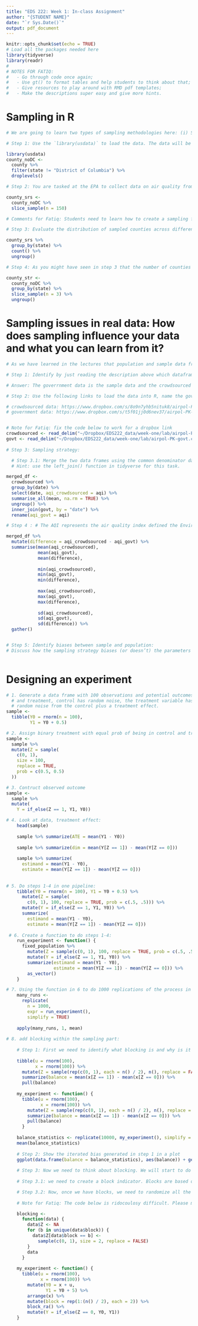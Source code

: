 ```yaml
---
title: "EDS 222: Week 1: In-class Assignment"
author: "{STUDENT NAME}"
date: "`r Sys.Date()`"
output: pdf_document
---
```


```r
knitr::opts_chunk$set(echo = TRUE)
# Load all the packages needed here
library(tidyverse)
library(readr)
# 
# NOTES FOR FATIQ: 
#   - Go through code once again;
#   - Use gt() to format tables and help students to think about that; 
#   - Give resources to play around with RMD pdf templates; 
#   - Make the descriptions super easy and give more hints. 
```

# Sampling in R

```r
# We are going to learn two types of sampling methodologies here: (i) Simple Random Sampling and; (ii) Stratified Sampling. For this we will make use of the county level data from the usdata package. This data frame contains data from counties in all 50 states plus the District of Columbia. 

# Step 1: Use the `library(usdata)` to load the data. The data will be stored in an object called county. Use the functions `filter()` and `droplevels()` to remove all data from the District of Columbia and store it in a tidy dataframe called `county_noDC`

library(usdata)
county_noDC <- 
  county %>%
  filter(state != "District of Columbia") %>%
  droplevels()

# Step 2: You are tasked at the EPA to collect data on air quality from all 50 states in the US. However, the current president has initiated significant budget cuts in the EPA which only allows them to collect data from 150 of the over 3000 counties in the United States. Use the function `slice_sample()` to select 150 counties that you think can be representative of the US. and store them in a tidy dataframe called `county_srs`

county_srs <- 
  county_noDC %>%
  slice_sample(n = 150)

# Comments for Fatiq: Students need to learn how to create a sampling function and how it works i.e. probabilities etc. Maybe start with sample()? Tidyverse makes life very easy. -_-

# Step 3: Evaluate the distribution of sampled counties across different states in the dataframe `county_srs`. Are the number of sampled counties in each state different? Would you call this a representative sample? 

county_srs %>%
  group_by(state) %>%
  count() %>% 
  ungroup()

# Step 4: As you might have seen in step 3 that the number of counties in each state was different and that makes our sample non-representative of the US (why?). Use the concepts of stratified random sampling learned in class to select equal number of counties in each state. Hint: This code is very similar to how we selected the simple random sample, except that before sampling we first group by state and then sample three observations per group. Store the resulting dataframe as `country_str`

county_str <- 
  county_noDC %>%
  group_by(state) %>%
  slice_sample(n = 3) %>% 
  ungroup()
```


# Sampling issues in real data: How does sampling influence your data and what you can learn from it?

```r
# As we have learned in the lectures that population and sample data frames differ. In this exercise we will look at a case study from the developing world. South Asia has one of the most polluted cities in the world. Pakistan was ranked to contain the second most air pollution in the world in 2020 (IQAIR, 2020). We use data from Pakistan that is generated from a crowd-sourced data source (IQAir) and a public-second data source i.e. Environmental Protection Department, Government of Punjab, Pakistan. The crowsourced data source has data for the years 2018 and 2019 for multiple cities in Pakistan. The government data has data for the years 2018 and 2019 for one city. Morover, the government data has only one observation per day whereas the crowdsourced data has multiple ovservations per day. 

# Step 1: Identify by just reading the description above which dataframe is the sample data and which is the population data. 

# Answer: The goverrnment data is the sample data and the crowdsourced data is the population data. 

# Step 2: Use the following links to load the data into R, name the government data as `govt` and the crowdsourced data as `crowsourced`: 

# crowdsourced data: https://www.dropbox.com/s/8o9n7yhb5nituk8/airpol-PK-crowdsourced.csv?dl=0
# government data: https://www.dropbox.com/s/t5f01jj0d6nev37/airpol-PK-govt.csv?dl=0


# Note for Fatiq: fix the code below to work for a dropbox link
crowdsourced <- read_delim("~/Dropbox/EDS222_data/week-one/lab/airpol-PK-crowdsourced.csv", ";", escape_double = FALSE, trim_ws = TRUE)
govt <- read_delim("~/Dropbox/EDS222_data/week-one/lab/airpol-PK-govt.csv", ";", escape_double = FALSE, trim_ws = TRUE)
  
# Step 3: Sampling strategy: 

  # Step 3.1: Merge the two data frames using the common denominator date and keep the aqi variables both from the sample and the population data
  # Hint: use the left_join() function in tidyverse for this task.

merged_df <- 
  crowdsourced %>% 
  group_by(date) %>% 
  select(date, aqi_crowdsourced = aqi) %>% 
  summarise_all(mean, na.rm = TRUE) %>% 
  ungroup() %>% 
  inner_join(govt, by = "date") %>% 
  rename(aqi_govt = aqi)

# Step 4 : # The AQI represents the air quality index defined the Environmental Protection Agency (details can be found here:       https://www.epa.gov/outdoor-air-quality-data/about-air-data-reports#aqi). Use the variables AQI to calculate mean, min, max and standard deviation for the sample data, population data and the difference between the sample and population data

merged_df %>% 
  mutate(difference = aqi_crowdsourced - aqi_govt) %>% 
  summarise(mean(aqi_crowdsourced), 
            mean(aqi_govt), 
            mean(difference),
            
            min(aqi_crowdsourced), 
            min(aqi_govt), 
            min(difference),
            
            max(aqi_crowdsourced), 
            max(aqi_govt), 
            max(difference),
            
            sd(aqi_crowdsourced), 
            sd(aqi_govt), 
            sd(difference)) %>% 
  gather()


# Step 5: Identify biases between sample and population:
# Discuss how the sampling strategy biases (or doesn’t) the parameters in Step 4 as approximations of population statistics 



```


# Designing an experiment

```r
# 1. Generate a data frame with 100 observations and potential outcomes, control
  # and treatment, control has random noise, the treatment variable has the 
  # random noise from the control plus a treatment effect. 
sample <-
  tibble(Y0 = rnorm(n = 100),
         Y1 = Y0 + 0.5)

# 2. Assign binary treatment with equal prob of being in control and treatment:
sample <-
  sample %>%
  mutate(Z = sample(
    c(0, 1),
    size = 100,
    replace = TRUE,
    prob = c(0.5, 0.5)
  ))

# 3. Contruct observed outcome
sample <-
  sample %>%
  mutate(
    Y = if_else(Z == 1, Y1, Y0))

# 4. Look at data, treatment effect:    
    head(sample)
    
    sample %>% summarize(ATE = mean(Y1 - Y0))
    
    sample %>% summarize(dim = mean(Y[Z == 1]) - mean(Y[Z == 0]))
    
    sample %>% summarize(
      estimand = mean(Y1 - Y0),
      estimate = mean(Y[Z == 1]) - mean(Y[Z == 0]))
    
    
# 5. Do steps 1-4 in one pipeline:
    tibble(Y0 = rnorm(n = 100), Y1 = Y0 + 0.5) %>%
      mutate(Z = sample(
        c(0, 1), 100, replace = TRUE, prob = c(.5, .5))) %>%
      mutate(Y = if_else(Z == 1, Y1, Y0)) %>%
      summarize(
        estimand = mean(Y1 - Y0),
        estimate = mean(Y[Z == 1]) - mean(Y[Z == 0]))
    
 # 6. Create a function to do steps 1-4:    
    run_experiment <- function() {
      fixed_population %>%
        mutate(Z = sample(c(0, 1), 100, replace = TRUE, prob = c(.5, .5))) %>%
        mutate(Y = if_else(Z == 1, Y1, Y0)) %>%
        summarize(estimand = mean(Y1 - Y0),
                  estimate = mean(Y[Z == 1]) - mean(Y[Z == 0])) %>%
        as_vector()
    }

# 7. Using the function in 6 to do 1000 replications of the process in 1-4 and report what you observe about the results:     
    many_runs <-
      replicate(
        n = 1000,
        expr = run_experiment(),
        simplify = TRUE)
    
    apply(many_runs, 1, mean)
    
# 8. add blocking within the sampling part: 
    
    # Step 1: First we need to identify what blocking is and why is it needed. For this we need to see what is the bias that our experiment suffers from due to lack of blocking. To do this, design an experiment, randomize the treatment status and see the bias in the simulated variable. Prove that in over 10,000 iterations this bias is reduced to 0. 
    
    tibble(u = rnorm(100),  
           x = rnorm(100)) %>%  
      mutate(Z = sample(rep(c(0, 1), each = n() / 2), n(), replace = FALSE)) %>% 
      summarize(balance = mean(x[Z == 1]) - mean(x[Z == 0])) %>%
      pull(balance)
    
    my_experiment <- function() {
      tibble(u = rnorm(100),  
             x = rnorm(100)) %>%  
        mutate(Z = sample(rep(c(0, 1), each = n() / 2), n(), replace = FALSE)) %>% 
        summarize(balance = mean(x[Z == 1]) - mean(x[Z == 0])) %>%
        pull(balance)
      }
    
    balance_statistics <- replicate(10000, my_experiment(), simplify = TRUE)
    mean(balance_statistics)
    
    # Step 2: Show the iterated bias generated in step 1 in a plot
    ggplot(data.frame(balance = balance_statistics), aes(balance)) + geom_histogram()
    
    # Step 3: Now we need to think about blocking. We will start to do this by changing the function to use block randomization. For this, first, we should construct blocks. First generate one observed covariate and construct blocks according to that. 
    
    # Step 3.1: we need to create a block indicator. Blocks are based on observed units being similar to each other in the greatest way possible. Make use of the function `arrange()` to sort the data in the order of the observed covariate and then mutate a block indicator where the the data resembles a series where the first two units are in block 1, the second two are in block 2, etc.

    # Step 3.2: Now, once we have blocks, we need to randomize all the units within the blocks where one unit will go to treatment and one will go to control. randomize *within* blocks, exactly one to treatment and one to control. 
    
    # Note for Fatiq: The code below is ridocoulosy difficult. Please make it easier while not using any prepackaged functions. 

    blocking <-
      function(data) {
        data$Z <- NA
        for (b in unique(data$block)) {
          data$Z[data$block == b] <-
            sample(c(0, 1), size = 2, replace = FALSE)
        }
        data
      }
    
    my_experiment <- function() {
      tibble(u = rnorm(100), 
             x = rnorm(100)) %>%  
        mutate(Y0 = x + u,
               Y1 = Y0 + 5) %>%
        arrange(x) %>%
        mutate(block = rep(1:(n() / 2), each = 2)) %>% 
        block_ra() %>%
        mutate(Y = if_else(Z == 0, Y0, Y1))
    }

```
